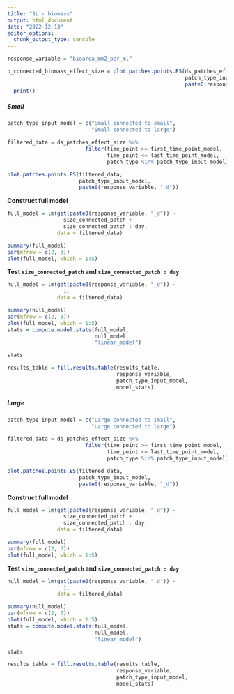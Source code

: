 ```yaml
---
title: "SL - biomass"
output: html_document
date: "2022-12-13"
editor_options: 
  chunk_output_type: console
---
```


```r
response_variable = "bioarea_mm2_per_ml"
```

```r
p_connected_biomass_effect_size = plot.patches.points.ES(ds_patches_effect_size, 
                                                         patch_type_input,
                                                         paste0(response_variable, "_d")) %>%
  print()
```

##### Small

```r
patch_type_input_model = c("Small connected to small",
                           "Small connected to large")
```

```r
filtered_data = ds_patches_effect_size %>%
                         filter(time_point >= first_time_point_model,
                                time_point <= last_time_point_model,
                                patch_type %in% patch_type_input_model)
```

```r
plot.patches.points.ES(filtered_data, 
                       patch_type_input_model,
                       paste0(response_variable, "_d"))
```

**Construct full model**

```r
full_model = lm(get(paste0(response_variable, "_d")) ~
                  size_connected_patch +
                  size_connected_patch : day,
                data = filtered_data)
```

```r
summary(full_model)
par(mfrow = c(2, 3))
plot(full_model, which = 1:5)
```

**Test `size_connected_patch` and `size_connected_patch : day`**

```r
null_model = lm(get(paste0(response_variable, "_d")) ~
                  1,
                data = filtered_data)

summary(null_model)
par(mfrow = c(2, 3))
plot(full_model, which = 1:5)
stats = compute.model.stats(full_model,
                            null_model,
                            "linear_model")

stats

results_table = fill.results.table(results_table,
                                   response_variable,
                                   patch_type_input_model,
                                   model_stats)
```

##### Large

```r
patch_type_input_model = c("Large connected to small",
                           "Large connected to large")
```

```r
filtered_data = ds_patches_effect_size %>%
                         filter(time_point >= first_time_point_model,
                                time_point <= last_time_point_model,
                                patch_type %in% patch_type_input_model)
```

```r
plot.patches.points.ES(filtered_data, 
                       patch_type_input_model,
                       paste0(response_variable, "_d"))
```

**Construct full model**

```r
full_model = lm(get(paste0(response_variable, "_d")) ~
                  size_connected_patch +
                  size_connected_patch : day,
                data = filtered_data)
```

```r
summary(full_model)
par(mfrow = c(2, 3))
plot(full_model, which = 1:5)
```

**Test `size_connected_patch` and `size_connected_patch : day`**

```r
null_model = lm(get(paste0(response_variable, "_d")) ~
                  1,
                data = filtered_data)

summary(null_model)
par(mfrow = c(2, 3))
plot(full_model, which = 1:5)
stats = compute.model.stats(full_model,
                            null_model,
                            "linear_model")

stats

results_table = fill.results.table(results_table,
                                   response_variable,
                                   patch_type_input_model,
                                   model_stats)
```